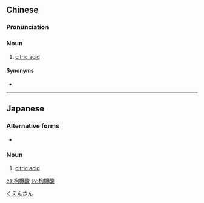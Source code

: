 {{also|枸橼酸}}
==Chinese==
{{zh-forms|s=枸橼酸|type=21}}
{{wikipedia|lang=zh}}

===Pronunciation===
{{zh-pron
|m=jǔyuánsuān
|c=geoi2 jyun4 syun1
|cat=n
}}

===Noun===
{{zh-noun}}

# {{lb|zh|organic compound}} [[citric acid]]

====Synonyms====
* {{zh-l|檸檬酸}}

{{zh-cat|Acids}}

----

==Japanese==
{{ja-kanjitab|く|えん|さん|yomi=o}}

===Alternative forms===
* {{l|ja|クエン酸}}

===Noun===
{{ja-noun|くえんさん}}

# {{lb|ja|organic compound|sort=くえんさん}} [[citric acid]]

[[Category:ja:Acids|くえんさん]]

[[cs:枸櫞酸]]
[[sv:枸櫞酸]]